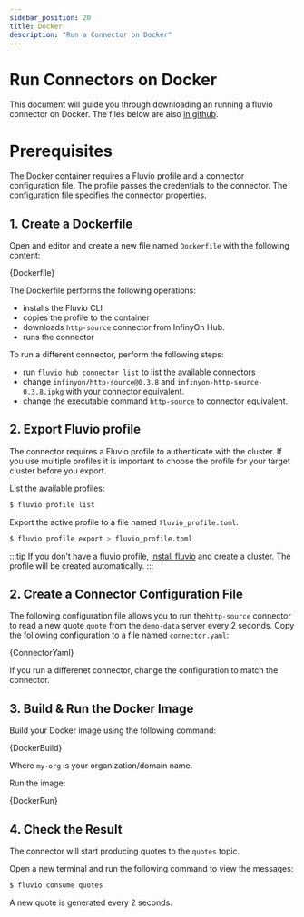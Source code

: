 ```yaml
---
sidebar_position: 20
title: Docker 
description: "Run a Connector on Docker"
---
```



# Run Connectors on Docker

This document will guide you through downloading an running a fluvio connector on Docker. The files below are also [in github].

# Prerequisites

The Docker container requires a Fluvio profile and a connector configuration file. The profile passes the credentials to the connector. The configuration file specifies the connector properties.


## 1. Create a Dockerfile

Open and editor and create a new file named `Dockerfile` with the following content:

<CodeBlock language="bash">{Dockerfile}</CodeBlock>

The Dockerfile performs the following operations:
* installs the Fluvio CLI
* copies the profile to the container
* downloads `http-source` connector from InfinyOn Hub. 
* runs the connector

To run a different connector, perform the following steps:
* run `fluvio hub connector list` to list the available connectors
* change `infinyon/http-source@0.3.8` and `infinyon-http-source-0.3.8.ipkg` with your connector equivalent.
* change the executable command `http-source` to connector equivalent.


## 2. Export Fluvio profile

The connector requires a Fluvio profile to authenticate with the cluster. If you use multiple profiles it is important to choose the profile for your target cluster before you export. 

List the available profiles:

```bash copy="fl"
$ fluvio profile list
```

Export the active profile to a file named `fluvio_profile.toml`.

```bash copy="fl"
$ fluvio profile export > fluvio_profile.toml
```

:::tip
If you don't have a fluvio profile, [install fluvio] and create a cluster. The profile will be created automatically.
::: 


## 2. Create a Connector Configuration File

The following configuration file allows you to run the`http-source` connector to read a new quote `quote` from the `demo-data` server every 2 seconds. Copy the following configuration to a file named `connector.yaml`:

<CodeBlock language="yaml">{ConnectorYaml}</CodeBlock>

If you run a differenet connector, change the configuration to match the connector.


## 3. Build  & Run the Docker Image

Build your Docker image using the following command:

<CodeBlock language="bash" copyBehavior="fl">{DockerBuild}</CodeBlock>

Where `my-org` is your organization/domain name.

Run the image:

<CodeBlock language="bash" copyBehavior="fl">{DockerRun}</CodeBlock>


## 4. Check the Result

The connector will start producing quotes to the `quotes` topic.

Open a new terminal and run the following command to view the messages:

```bash copy="fl"
$ fluvio consume quotes
```

A new quote is generated every 2 seconds.


[in github]: https://github.com/infinyon/fluvio/tree/master/connector/docker
[install fluvio]: /docs/fluvio/quickstart#install-fluvio